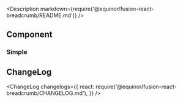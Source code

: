 
<Meta title="Data/Breadcrumb" />

<Description markdown={require('@equinor/fusion-react-breadcrumb/README.md')} />

<ArgsTable of={Breadcrumb} />

## Component

### Simple

<Canvas withSource="open">
  <Story id="examples-breadcrumb--simple" />
</Canvas>

## ChangeLog

<ChangeLog
  changelogs={{
    react: require('@equinor/fusion-react-breadcrumb/CHANGELOG.md'),
  }}
/>
